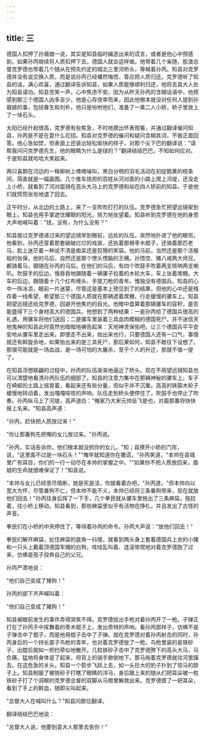```yaml
---
---
---
```

title: 三
---




德国人扣押了孙眉娘一说，其实是知县临时编造出来的谎言，或者是他心中预感到，如果孙丙继续将人质扣押下去，德国人就会这样做。他带着几个亲随，胶澳总督克罗德也带着几个随从在预先约定的城北三里河桥头，等候着孙丙。知县对克罗德并没有说交换人质，而是说孙丙已经幡然悔悟，答应把人质归还。克罗德听了知县的话，满心欢喜，通过翻译告诉知县，如果人质能够顺利归还，他将去袁大人处为知县请功。知县苦笑一声，心中焦虑不安。因为从昨天孙丙的含糊话语中，他预感到那三个德国人凶多吉少。他是心存侥幸而来，因此他根本就没对任何人提到孙眉娘的事，包括春生和刘朴，他只是吩咐他们，准备了一乘二人小轿，轿子里放上了一块石头。

太阳已经升起很高，克罗德有些焦急，不时地摸出怀表观看，并通过翻译催问知县，孙丙是不是在耍什么花招。知县对克罗德的催问和疑问含糊其词，不做正面回答。他心急如焚，但表面上还装出轻松愉快的样子，对那个尖下巴的翻译说："请帮我问问克罗德先生，他的眼睛为什么是绿的？"翻译结结巴巴，不知如何应对。于是知县就哈哈大笑起来。

两只喜鹊在河边的一株柳树上喳喳噪叫，黑白分明的羽毛活动在初绽鹅黄的枝条间，简直就是一幅画图。几个推车挑担的百姓从河对面的小路上爬上河堤，还没走上小桥，就看到了河对面骑在高头大马上的克罗德和站在四人轿前的知县。于是他们就慌慌张张地退了回去。

正午时分，从北边的土路上，来了一支吹吹打打的队伍。克罗德急忙把望远镜架到眼上，知县也用手掌遮住耀眼的阳光，努力地张望着。知县听到克罗德在他的身旁大声地喊叫着："钱，没有，为什么没有？"

知县接过克罗德递过来的望远镜举到眼前，远处的队伍，突然地扑进了他的眼帘。他看到，孙丙还穿着那套破破烂烂的戏装，还执着那根枣木棍子，还骑着那匹老马，脸上迷茫着一种说不清是痴呆还是狡猾的笑容。他的马前，当然还是那个活猴般的张保，他的马后，自然还是那个愣头愣脑的王横。孙悟空、猪八戒两大师兄，都骑着马，跟随在孙丙的马后。在他们的马后，有四个吹鼓手吹着两支唢呐两支喇叭。吹鼓手的后边，慢吞吞地跟随着一辆骡子拉着的木轮大车，车上张着席棚。大车的后边，跟随着十几个红布缠头、手提刀枪的青年。惟独没有德国兵。知县的心中一阵冰凉，眼前一片迷蒙，尽管这是基本上预见到了的结果，但他的心中还是残存着一线希望，希望那三个德国人质就在那辆遮着席棚、行走缓慢的骡车上。知县把望远镜还给克罗德，回避开他焦灼的目光。他暗中盘算着那辆骡车的容积，是否能盛得下三个身材高大的德国兵。他想到了两种结果：一是孙丙给了德国兵很高的礼遇，用骡车将他们送回；二是骡车里装着三具血肉模糊的德国死尸。并不迷信天地鬼神的知县此时竟然也暗暗地祷告起来：天地神灵保佑吧，让三个德国兵平平安安地从骡车里走出来。即便走不出来，抬出来也行，只要德国人还有一口气，事情就还有斡旋余地，如果抬出来的是三具死尸，那后果如何，知县不敢往下设想了。那很可能就是一场血战，是一场可怕的大屠杀，至于个人的升迁，那就不值一提了。

在知县浮想联翩的过程中，孙丙的队伍渐渐地逼近了桥头。现在不用望远镜知县也可以清楚地看清孙丙队伍的细部了。知县的注意力集中在那辆神秘的骡车上。车子在崎岖的土路上摇晃着，看起来还有些分量，但似乎并不沉重。高高的铁箍木轮子缓慢地转动着，发出嘎嘎吱吱的声响。队伍走到桥头便停住了，吹鼓手也停止了吹奏。孙丙纵马上了河堤，高声道白："俺家乃大宋元帅岳飞是也，对面那番将快快报上名来。"知县高声道：

"孙丙，赶快把人质放过来！"

"你让那番狗先把俺的女儿放过来。"孙丙说。

"孙丙，实话告诉你，他们根本就没抓你的女儿，"知；县撩开小轿的门帘，说，"这里面不过是一块石头！""俺早就知道你在撒谎，"孙丙笑道，"本帅在县城里广有耳目，你们的一行一动尽在本帅的掌握之中。""如果你不把人质放回来，眉娘的生命就很难保证了！"知县说。

"本帅与女儿已经思尽情断，她是死是活，你就看着办吧，"孙丙道，"但本帅向以宽大为怀，尽管番狗不仁，但本帅不能不义，本帅已经将三条番狗带来，现在就放他们回去！"孙丙往身后挥了一下手，几个拳民就从骡车里拖出了三条麻袋，拖拉着，往小桥上移动。知县看到，那些麻袋里似乎有活物在挣扎，并且发出了古怪的声音。

拳民们在小桥的中央停住了，等待着孙丙的命令。孙丙大声说："放他们回去！"

拳民们解开麻袋，扯住麻袋的底角一抖搂，就看到两头身上套着德国兵上衣的小猪和一只头上戴着顶德国军帽的白狗，吱哇乱叫着、连滚带爬地对着克罗德跑了过来，仿佛是孩子投奔自己的父兄。

孙丙严肃地说：

"他们自己变成了猪狗！"

孙丙的部下齐声喊叫着：

"他们自己变成了猪狗！"

知县被眼前发生的事件弄得哭笑不得。克罗德拔出手枪对着孙丙开了一枪。子弹正打在了孙丙手中挥舞着的枣木棍子上，发出奇特的声响。看孙丙那样子，仿佛不是子弹击中了棍子，而是他用棍子击中了子弹。就在克罗德对着孙丙射击的同时，孙丙身后的一个持长苗子鸟枪的青年，也对着克罗德放了一枪。鸟枪里装的是铁砂子，出膛后就如一把扫帚似地散开。几粒铁砂子击中了克罗德胯下的高头大马，马负痛，猛地将身体竖了起来，将背上的骑手掀倒地下。那马拖着克罗德就往河里蹿去。在这危急的关头，知县一个箭步飞跃上去，如一头巨大的豹子扑到了惊马的脖子上。知县制服了被铁砂子打瞎了眼睛的洋马，身后跟上来的随从们把耳朵被一粒铁砂子打了个洞眼的克罗德总督的双脚从马橙里解救出来。克罗德摸了一把耳朵，看到了手上的鲜血，随即尖叫起来。

"总督大人在喊叫什么？"知县问那位翻译。

翻译结结巴巴地说：

"总督大人说，他要到袁大人那里去告你！"